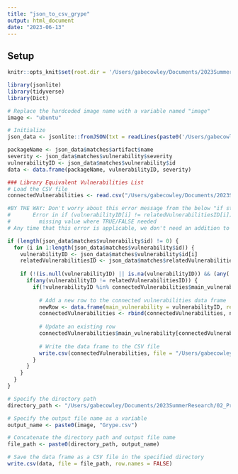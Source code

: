 ```yaml
---
title: "json_to_csv_grype"
output: html_document
date: "2023-06-13"
---
```


## Setup
```r
knitr::opts_knit$set(root.dir = '/Users/gabecowley/Documents/2023SummerResearch/02_Preprocessing/02a_jsonTocsv/Grype')

library(jsonlite)
library(tidyverse)
library(Dict)

# Replace the hardcoded image name with a variable named "image"
image <- "ubuntu"

# Initialize
json_data <- jsonlite::fromJSON(txt = readLines(paste0('/Users/gabecowley/Documents/2023SummerResearch/02_Preprocessing/02a_jsonTocsv/01_input/Grype/', image, "Grype.json")))

packageName <- json_data$matches$artifact$name
severity <- json_data$matches$vulnerability$severity
vulnerabilityID <- json_data$matches$vulnerability$id
data <- data.frame(packageName, vulnerabilityID, severity)

### Library Equivalent Vulnerabilities List
# Load the CSV file
connectedVulnerabilities <- read.csv("/Users/gabecowley/Documents/2023SummerResearch/02_Preprocessing/02a_jsonTocsv/03_incremental/connectedVulnerabilityIDs.csv")

#BY THE WAY: Don't worry about this error message from the below "if statement"
#       Error in if (vulnerabilityID[i] != relatedVulnerabilitiesID[i]) { : 
#         missing value where TRUE/FALSE needed
# Any time that this error is applicable, we don't need an addition to the code

if (length(json_data$matches$vulnerability$id) != 0) {
  for (i in 1:length(json_data$matches$vulnerability$id)) {
    vulnerabilityID <- json_data$matches$vulnerability$id[i]
    relatedVulnerabilitiesID <- json_data$matches$relatedVulnerabilities[[i]]$id
    
    if (!(is.null(vulnerabilityID) || is.na(vulnerabilityID)) && (any(!is.null(relatedVulnerabilitiesID)) && any(!is.na(relatedVulnerabilitiesID)))) {
      if(any(vulnerabilityID != relatedVulnerabilitiesID)) {
        if(!vulnerabilityID %in% connectedVulnerabilities$main_vulnerability) {
        
          # Add a new row to the connected vulnerabilities data frame
          newRow <- data.frame(main_vulnerability = vulnerabilityID, related_vulnerability = relatedVulnerabilitiesID)
          connectedVulnerabilities <- rbind(connectedVulnerabilities, newRow)
          
          # Update an existing row
          connectedVulnerabilities$main_vulnerability[connectedVulnerabilities$related_vulnerability == "related_vulnerability"] <-   "updated_vulnerability"
          
          # Write the data frame to the CSV file
          write.csv(connectedVulnerabilities, file = "/Users/gabecowley/Documents/2023SummerResearch/02_Preprocessing/02a_jsonTocsv/03_incremental/connectedVulnerabilityIDs.csv", row.names = FALSE)
        }
      }
    }
  }
}
```

```r

# Specify the directory path
directory_path <- "/Users/gabecowley/Documents/2023SummerResearch/02_Preprocessing/02a_jsonTocsv/04_product/Grype/"

# Specify the output file name as a variable
output_name <- paste0(image, "Grype.csv")

# Concatenate the directory path and output file name
file_path <- paste0(directory_path, output_name)

# Save the data frame as a CSV file in the specified directory
write.csv(data, file = file_path, row.names = FALSE)

```